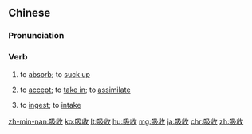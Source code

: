 ==Chinese==
{{zh-forms}}

===Pronunciation===
{{zh-pron
|m=xīshōu
|c=kap1 sau1
|h=pfs=khi̍p-sû
|mn=khip-siu
|ma=Zh-xishou.ogg
|cat=v
}}

===Verb===
{{zh-verb}}

# {{lb|zh|of moisture, liquid, etc.}} to [[absorb]]; to [[suck up]]
# {{lb|zh|of people, technology, etc.}} to [[accept]]; to [[take in]]; to [[assimilate]]
# {{lb|zh|of nutrients}} to [[ingest]]; to [[intake]]

{{zh-cat|Elementary}}

[[zh-min-nan:吸收]]
[[ko:吸收]]
[[lt:吸收]]
[[hu:吸收]]
[[mg:吸收]]
[[ja:吸收]]
[[chr:吸收]]
[[zh:吸收]]